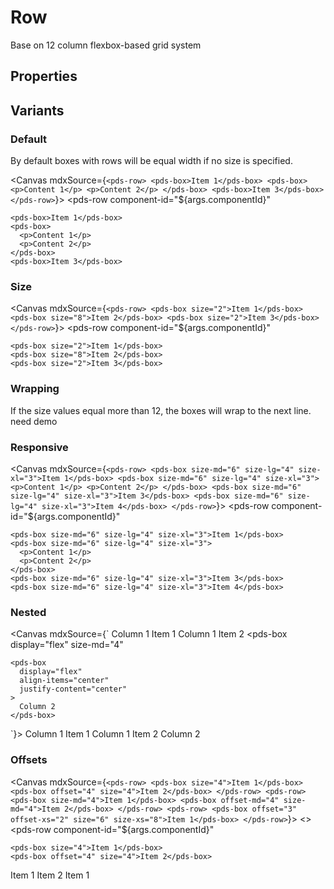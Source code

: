 
<Meta of={stories} />

# Row
Base on 12 column flexbox-based grid system

## Properties

<ArgTypes of={stories} />

## Variants

### Default
By default boxes with rows will be equal width if no size is specified.

<Canvas mdxSource={`
<pds-row>
  <pds-box>Item 1</pds-box>
  <pds-box>
    <p>Content 1</p>
    <p>Content 2</p>
  </pds-box>
  <pds-box>Item 3</pds-box>
</pds-row>
`}>
  <pds-row
    component-id="${args.componentId}" 
  >
    <pds-box>Item 1</pds-box>
    <pds-box>
      <p>Content 1</p>
      <p>Content 2</p>
    </pds-box>
    <pds-box>Item 3</pds-box>
  </pds-row>
</Canvas>

### Size
<Canvas mdxSource={`
<pds-row>
  <pds-box size="2">Item 1</pds-box>
  <pds-box size="8">Item 2</pds-box>
  <pds-box size="2">Item 3</pds-box>
</pds-row>
`}>
  <pds-row
    component-id="${args.componentId}" 
  >
    <pds-box size="2">Item 1</pds-box>
    <pds-box size="8">Item 2</pds-box>
    <pds-box size="2">Item 3</pds-box>
  </pds-row>
</Canvas>

### Wrapping
If the size values equal more than 12, the boxes will wrap to the next line.
need demo

### Responsive
<Canvas mdxSource={`
<pds-row>
  <pds-box size-md="6" size-lg="4" size-xl="3">Item 1</pds-box>
  <pds-box size-md="6" size-lg="4" size-xl="3">
    <p>Content 1</p>
    <p>Content 2</p>
  </pds-box>
  <pds-box size-md="6" size-lg="4" size-xl="3">Item 3</pds-box>
  <pds-box size-md="6" size-lg="4" size-xl="3">Item 4</pds-box>
</pds-row>
`}>
  <pds-row
    component-id="${args.componentId}" 
  >
    <pds-box size-md="6" size-lg="4" size-xl="3">Item 1</pds-box>
    <pds-box size-md="6" size-lg="4" size-xl="3">
      <p>Content 1</p>
      <p>Content 2</p>
    </pds-box>
    <pds-box size-md="6" size-lg="4" size-xl="3">Item 3</pds-box>
    <pds-box size-md="6" size-lg="4" size-xl="3">Item 4</pds-box>
  </pds-row>
</Canvas>

### Nested

<Canvas mdxSource={`
<pds-row>
  <pds-box size-md="8">
    <pds-row>
      <pds-box size-xl="6">Column 1 Item 1</pds-box>
      <pds-box size-xl="6">Column 1 Item 2</pds-box>
    </pds-row>
  </pds-box>
  <pds-box
    display="flex"
    size-md="4"
  >
    <pds-box
      display="flex"
      align-items="center"
      justify-content="center"
    >
      Column 2
    </pds-box>
  </pds-box>
</pds-row>
`}>
  <pds-row>
    <pds-box size-md="8">
      <pds-row>
        <pds-box size-xl="6">Column 1 Item 1</pds-box>
        <pds-box size-xl="6">Column 1 Item 2</pds-box>
      </pds-row>
    </pds-box>
    <pds-box
      display="flex"
      size-md="4"
    >
      <pds-box
        display="flex"
        align-items="center"
        justify-content="center"
      >
        Column 2
      </pds-box>
    </pds-box>
  </pds-row>
</Canvas>

### Offsets
<Canvas mdxSource={`
<pds-row>
  <pds-box size="4">Item 1</pds-box>
  <pds-box offset="4" size="4">Item 2</pds-box>
</pds-row>
<pds-row>
  <pds-box size-md="4">Item 1</pds-box>
  <pds-box offset-md="4" size-md="4">Item 2</pds-box>
</pds-row>
<pds-row>
  <pds-box offset="3" offset-xs="2" size="6" size-xs="8">Item 1</pds-box>
</pds-row>
`}>
<>
  <pds-row
    component-id="${args.componentId}" 
  >
    <pds-box size="4">Item 1</pds-box>
    <pds-box offset="4" size="4">Item 2</pds-box>
  </pds-row>
  <pds-row
    component-id="${args.componentId}" 
  >
    <pds-box size-md="4">Item 1</pds-box>
    <pds-box offset-md="4" size-md="4">Item 2</pds-box>
  </pds-row>
  <pds-row
    component-id="${args.componentId}" 
  >
    <pds-box offset="3" offset-xs="2" size="6" size-xs="8">Item 1</pds-box>
  </pds-row>
</>
</Canvas>